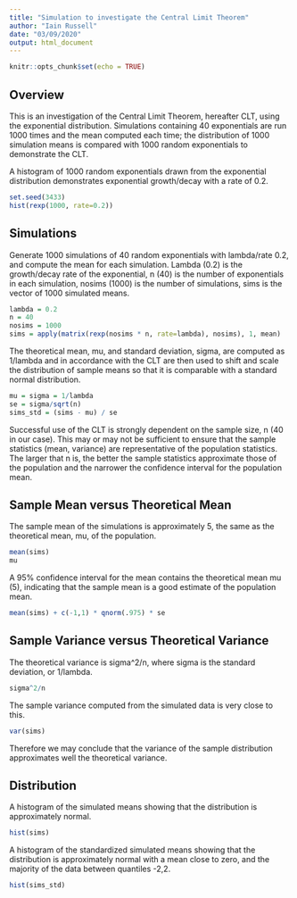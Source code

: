 ```yaml
---
title: "Simulation to investigate the Central Limit Theorem"
author: "Iain Russell"
date: "03/09/2020"
output: html_document
---
```


```r
knitr::opts_chunk$set(echo = TRUE)
```

## Overview

This is an investigation of the Central Limit Theorem, hereafter CLT, using the exponential distribution. Simulations containing 40 exponentials are run 1000 times and the mean computed each time; the distribution of 1000 simulation means is compared with 1000 random exponentials to demonstrate the CLT.

A histogram of 1000 random exponentials drawn from the exponential distribution demonstrates exponential growth/decay with a rate of 0.2.  

```r
set.seed(3433)
hist(rexp(1000, rate=0.2))
```

## Simulations

Generate 1000 simulations of 40 random exponentials with lambda/rate 0.2, and compute the mean for each simulation.
Lambda (0.2) is the growth/decay rate of the exponential, n (40) is the number of exponentials in each simulation, nosims (1000) is the number of simulations, sims is the vector of 1000 simulated means.  

```r
lambda = 0.2
n = 40
nosims = 1000
sims = apply(matrix(rexp(nosims * n, rate=lambda), nosims), 1, mean)
```

The theoretical mean, mu, and standard deviation, sigma, are computed as 1/lambda and in accordance with the CLT are then used to shift and scale the distribution of sample means so that it is comparable with a standard normal distribution.

```r
mu = sigma = 1/lambda
se = sigma/sqrt(n)
sims_std = (sims - mu) / se
```

Successful use of the CLT is strongly dependent on the sample size, n (40 in our case). This may or may not be sufficient to ensure that the sample statistics (mean, variance) are representative of the population statistics. The larger that n is, the better the sample statistics approximate those of the population and the narrower the confidence interval for the population mean.

## Sample Mean versus Theoretical Mean

The sample mean of the simulations is approximately 5, the same as the theoretical mean, mu, of the population.

```r
mean(sims)
mu
```

A 95% confidence interval for the mean contains the theoretical mean mu (5), indicating that the sample mean is a good estimate of the population mean.

```r
mean(sims) + c(-1,1) * qnorm(.975) * se
```

## Sample Variance versus Theoretical Variance

The theoretical variance is sigma^2/n, where sigma is the standard deviation, or 1/lambda.

```r
sigma^2/n
```

The sample variance computed from the simulated data is very close to this.

```r
var(sims)
```

Therefore we may conclude that the variance of the sample distribution approximates well the theoretical variance.

## Distribution

A histogram of the simulated means showing that the distribution is approximately normal.

```r
hist(sims)
```
  
A histogram of the standardized simulated means showing that the distribution is approximately normal with a mean close to zero, and the majority of the data between quantiles -2,2.

```r
hist(sims_std)
```
